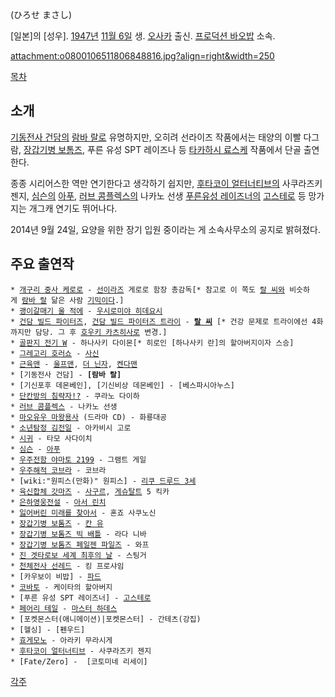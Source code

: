 {{{+1 広瀬正志 }}} (ひろせ まさし)

[일본]의 [성우]. [[1947년]] [[11월 6일]] 생. [[오사카]] 출신. [[프로덕션 바오밥]] 소속.

attachment:o0800106511806848816.jpg?align=right&width=250

[[목차]]

== 소개 ==
[[기동전사 건담]]의 [[람바 랄]]로 유명하지만, 오히려 선라이즈 작품에서는 태양의 이빨 다그람, [[장갑기병 보톰즈]], 푸른 유성 SPT 레이즈나 등 [[타카하시 료스케]] 작품에서 단골 출연한다.

종종 시리어스한 역만 연기한다고 생각하기 쉽지만, [[후타코이 얼터너티브]]의 사쿠라즈키 젠지, [[심슨]]의 [[아푸]], [[러브 콤플렉스]]의 나카노 선생 [[푸른유성 레이즈너]]의 [[고스테로]] 등 망가지는 개그캐 연기도 뛰어나다.

2014년 9월 24일, 요양을 위한 장기 입원 중이라는 게 소속사무소의 공지로 밝혀졌다.

== 주요 출연작 ==
 * [[개구리 중사 케로로]] - [[선라이즈|선이라즈]] 게로로 함장 총감독[* 참고로 이 쪽도 [[랄 씨]]와 비슷하게 [[람바 랄]] 닮은 사람 [[기믹]]이다.]
 * [[괭이갈매기 울 적에]] - [[우시로미야 히데요시]]
 * [[건담 빌드 파이터즈]], [[건담 빌드 파이터즈 트라이]] - '''[[랄 씨]]''' [* 건강 문제로 트라이에선 4화까지만 담당. 그 후 [[호우키 카츠히사]]로 변경.]
 * [[골판지 전기 W]] - 하나사키 다이몬[* 히로인 [하나사키 란]의 할아버지이자 스승]
 * [[그레고리 호러쇼]] - [[사신]]
 * [[근육맨]] - [[울프맨]], [[더 닌자]], [[켄다맨]]
 * [기동전사 건담] - '''[람바 랄]'''
 * [기신포후 데몬베인], [기신비상 데몬베인] - [베스파시아누스]
 * [[단칸방의 침략자!?]] - 쿠라노 다이하
 * [[러브 콤플렉스]] - 나카노 선생
 * [[마오유우 마왕용사]] (드라마 CD) - 화룡대공
 * [[소년탐정 김전일]] - 아카비시 고로
 * [[시귀]] - 타모 사다이치
 * [[심슨]] - [[아푸]]
 * [[우주전함 야마토 2199]] - 그램트 게일
 * [[우주해적 코브라]] - 코브라
 * [wiki:"원피스(만화)" 원피스] - [[리쿠 드루드 3세]]
 * [[육신합체 갓마즈]] - [[사구르]], [[게슈탈트]] 5 킥카
 * [[은하영웅전설]] - [[아서 린치]]
 * [[잃어버린 미래를 찾아서]] - 혼죠 사쿠노신
 * [[장갑기병 보톰즈]] - [[칸 유]]
 * [[장갑기병 보톰즈 빅 배틀]] - 라다 니바
 * [[장갑기병 보톰즈 페일젠 파일즈]] - 와프
 * [[진 겟타로보 세계 최후의 날]] - 스팅거
 * [[천체전사 선레드]] - 킹 프로샤임
 * [카우보이 비밥] - [[파드]]
 * [[코바토]] - 케이타의 할아버지
 * [푸른 유성 SPT 레이즈너] - [[고스테로]]
 * [[페어리 테일]] - [[마스터 하데스]]
 * [포켓몬스터(애니메이션)|포켓몬스터] - 간테츠(강집)
 * [헬싱] - [펜우드]
 * [[효게모노]] - 아라키 무라시게
 * [[후타코이 얼터너티브]] - 사쿠라즈키 젠지
 * [Fate/Zero] -  [코토미네 리세이]

[[각주]]
